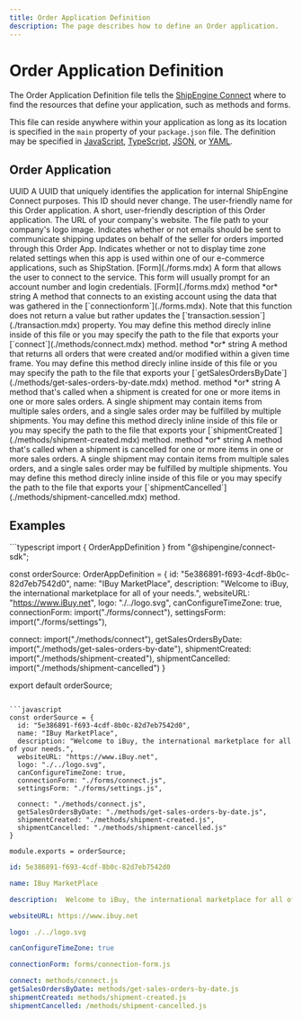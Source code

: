 ```yaml
---
title: Order Application Definition
description: The page describes how to define an Order application.
---
```



Order Application Definition
===============================================
The Order Application Definition file tells the [ShipEngine Connect](./../index.mdx) where to find the resources that define
your application, such as methods and forms.


This file can reside anywhere within your application as long as its location is specified
in the `main` property of your `package.json` file.
The definition may be specified in [JavaScript](https://developer.mozilla.org/en-US/docs/Web/JavaScript), [TypeScript](https://www.typescriptlang.org/), [JSON](https://developer.mozilla.org/en-US/docs/Web/JavaScript/Reference/Global_Objects/JSON), or
[YAML](https://en.wikipedia.org/wiki/YAML).



Order Application
----------------------------------------------
<Reference>

  <Field name="id" required={true}>
    <Type>
      UUID
    </Type>
    <Description>
      A UUID that uniquely identifies the application for internal ShipEngine Connect purposes. This ID should never change.
    </Description>
  </Field>

  <Field name="name" type="string" required={true}>
    <Description>
      The user-friendly name for this Order application.
    </Description>
  </Field>

  <Field name="description" type="string" required={false}>
    <Description>
      A short, user-friendly description of this Order application.
    </Description>
  </Field>

  <Field name="websiteURL" type="string" required={true}>
    <Description>
      The URL of your company's website.
    </Description>
  </Field>

  <Field name="logo" type="string" required={true}>
    <Description>
      The file path to your company's logo image.
    </Description>
  </Field>

  <Field name="sendEmail" type="boolean" required={true}>
    <Description>
      Indicates whether or not emails should be sent to communicate shipping updates on behalf of the seller for orders imported through this Order App.
    </Description>
  </Field>

  <Field name="canConfigureTimeZone" type="boolean" required={true}>
    <Description>
      Indicates whether or not to display time zone related settings when this app is used within one of our e-commerce applications, such as ShipStation.
    </Description>
  </Field>

  <Field name="connectionForm" required={true}>
    <Type>
      [Form](./forms.mdx)
    </Type>
    <Description>
      A form that allows the user to connect to the service. This form will usually prompt for an account number and login credentials.
    </Description>
  </Field>

  <Field name="settingsForm" required={false} description="A form that allows the user to configure connection settings">
    <Type>
      [Form](./forms.mdx)
    </Type>
  </Field>

  <Field name="connect" required={false}>
    <Type>
      method *or* string
    </Type>
    <Description>
      A method that connects to an existing account using the data that was gathered in the
      [`connectionform`](./forms.mdx).
      Note that this function does not return a value but rather updates the
      [`transaction.session`](./transaction.mdx) property.
      You may define this method direcly inline inside of this file or you may specify the path to the file
      that exports your [`connect`](./methods/connect.mdx) method.
    </Description>
  </Field>

  <Field name="getSalesOrdersByDate" required={false}>
    <Type>
      method *or* string
    </Type>
    <Description>
      A method that returns all orders that were created and/or modified within a given time frame. You may define this method direcly inline inside of this file or you may specify the path to the file that exports your [`getSalesOrdersByDate`](./methods/get-sales-orders-by-date.mdx) method.
    </Description>
  </Field>

  <Field name="shipmentCreated" required={false}>
    <Type>
      method *or* string
    </Type>
    <Description>
      A method that's called when a shipment is created for one or more items in one or more sales orders. A single shipment may contain items from multiple sales orders, and a single sales order may be fulfilled by multiple shipments. You may define this method direcly inline inside of this file or you may specify the path to the file that exports your [`shipmentCreated`](./methods/shipment-created.mdx) method.
    </Description>
  </Field>

  <Field name="shipmentCancelled" required={false}>
    <Type>
      method *or* string
    </Type>
    <Description>
      A method that's called when a shipment is cancelled for one or more items in one or more sales orders. A single shipment may contain items from multiple sales orders, and a single sales order may be fulfilled by multiple shipments. You may define this method direcly inline inside of this file or you may specify the path to the file that exports your [`shipmentCancelled`](./methods/shipment-cancelled.mdx) method.
    </Description>
  </Field>

</Reference>


Examples
------------
<CodeWrapper>
```typescript
import { OrderAppDefinition } from "@shipengine/connect-sdk";

const orderSource: OrderAppDefinition = {
  id: "5e386891-f693-4cdf-8b0c-82d7eb7542d0",
  name: "IBuy MarketPlace",
  description: "Welcome to iBuy, the international marketplace for all of your needs.",
  websiteURL: "https://www.iBuy.net",
  logo: "./../logo.svg",
  canConfigureTimeZone: true,
  connectionForm: import("./forms/connect"),
  settingsForm: import("./forms/settings"),

  connect: import("./methods/connect"),
  getSalesOrdersByDate: import("./methods/get-sales-orders-by-date"),
  shipmentCreated: import("./methods/shipment-created"),
  shipmentCancelled: import("./methods/shipment-cancelled")
}

export default orderSource;
```

```javascript
const orderSource = {
  id: "5e386891-f693-4cdf-8b0c-82d7eb7542d0",
  name: "IBuy MarketPlace",
  description: "Welcome to iBuy, the international marketplace for all of your needs.",
  websiteURL: "https://www.iBuy.net",
  logo: "./../logo.svg",
  canConfigureTimeZone: true,
  connectionForm: "./forms/connect.js",
  settingsForm: "./forms/settings.js",

  connect: "./methods/connect.js",
  getSalesOrdersByDate: "./methods/get-sales-orders-by-date.js",
  shipmentCreated: "./methods/shipment-created.js",
  shipmentCancelled: "./methods/shipment-cancelled.js"
}

module.exports = orderSource;
```

```yaml
id: 5e386891-f693-4cdf-8b0c-82d7eb7542d0

name: IBuy MarketPlace

description:  Welcome to iBuy, the international marketplace for all of your needs.

websiteURL: https://www.ibuy.net

logo: ./../logo.svg

canConfigureTimeZone: true

connectionForm: forms/connection-form.js

connect: methods/connect.js
getSalesOrdersByDate: methods/get-sales-orders-by-date.js
shipmentCreated: methods/shipment-created.js
shipmentCancelled: /methods/shipment-cancelled.js
```
</CodeWrapper>
